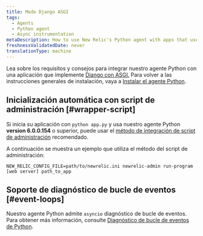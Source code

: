 ```yaml
---
title: Modo Django ASGI
tags:
  - Agents
  - Python agent
  - Async instrumentation
metaDescription: How to use New Relic's Python agent with apps that use Django with ASGI.
freshnessValidatedDate: never
translationType: machine
---
```


Lea sobre los requisitos y consejos para integrar nuestro agente Python con una aplicación que implemente [Django con ASGI.](https://docs.djangoproject.com/en/3.1/howto/deployment/asgi/) Para volver a las instrucciones generales de instalación, vaya a [Instalar el agente Python](/docs/agents/python-agent/installation-configuration/python-agent-installation).

## Inicialización automática con script de administración [#wrapper-script]

Si inicia su aplicación con `python app.py` y usa nuestro agente Python <DoNotTranslate>**version 6.0.0.154**</DoNotTranslate> o superior, puede usar el [método de integración de script de administración](/docs/agents/python-agent/installation-configuration/python-agent-installation#integration) recomendado.

A continuación se muestra un ejemplo que utiliza el método del script de administración:

```
NEW_RELIC_CONFIG_FILE=path/to/newrelic.ini newrelic-admin run-program [web server] path_to_app
```

## Soporte de diagnóstico de bucle de eventos [#event-loops]

Nuestro agente Python admite `asyncio` diagnóstico de bucle de eventos. Para obtener más información, consulte [Diagnóstico de bucle de eventos de Python](/docs/agents/python-agent/supported-features/python-event-loop-diagnostics).